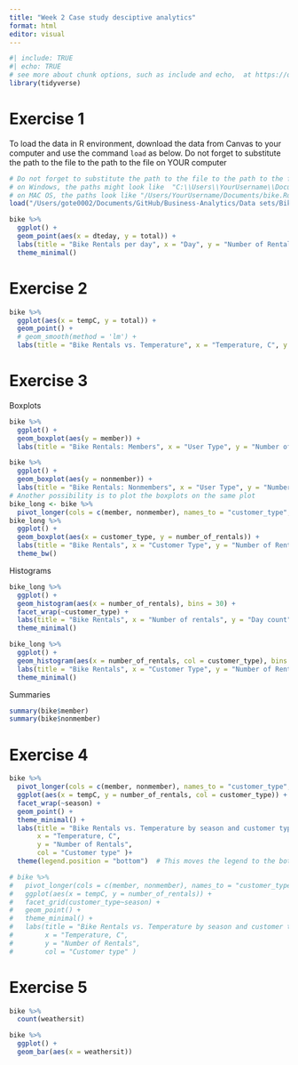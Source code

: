 ```yaml
---
title: "Week 2 Case study desciptive analytics"
format: html
editor: visual
---
```


```r
#| include: TRUE
#| echo: TRUE
# see more about chunk options, such as include and echo,  at https://quarto.org/docs/computations/execution-options.html
library(tidyverse)
```

# Exercise 1

To load the data in R environment, download the data from Canvas to your computer and use the command `load` as below. Do not forget to substitute the path to the file to the path to the file on YOUR computer

```r
# Do not forget to substitute the path to the file to the path to the file on YOUR computer.
# on Windows, the paths might look like  "C:\\Users\\YourUsername\\Documents\\bike.Rdata"
# on MAC OS, the paths look like "/Users/YourUsername/Documents/bike.Rdata"
load("/Users/gote0002/Documents/GitHub/Business-Analytics/Data sets/Bike rental/bike.Rdata")
```

```r
bike %>%
  ggplot() +
  geom_point(aes(x = dteday, y = total)) +
  labs(title = "Bike Rentals per day", x = "Day", y = "Number of Rentals") +
  theme_minimal()
```

# Exercise 2 

```r
bike %>%
  ggplot(aes(x = tempC, y = total)) +
  geom_point() +
  # geom_smooth(method = 'lm') +
  labs(title = "Bike Rentals vs. Temperature", x = "Temperature, C", y = "Number of Rentals")
```

# Exercise 3


Boxplots
```r
bike %>%
  ggplot() +
  geom_boxplot(aes(y = member)) +
  labs(title = "Bike Rentals: Members", x = "User Type", y = "Number of Rentals")

bike %>%
  ggplot() +
  geom_boxplot(aes(y = nonmember)) +
  labs(title = "Bike Rentals: Nonmembers", x = "User Type", y = "Number of Rentals")
# Another possibility is to plot the boxplots on the same plot
bike_long <- bike %>%
  pivot_longer(cols = c(member, nonmember), names_to = "customer_type", values_to = "number_of_rentals")
bike_long %>%
  ggplot() +
  geom_boxplot(aes(x = customer_type, y = number_of_rentals)) +
  labs(title = "Bike Rentals", x = "Customer Type", y = "Number of Rentals") +
  theme_bw()
```

Histograms
```r
bike_long %>%
  ggplot() +
  geom_histogram(aes(x = number_of_rentals), bins = 30) +
  facet_wrap(~customer_type) +
  labs(title = "Bike Rentals", x = "Number of rentals", y = "Day count") +
  theme_minimal()

bike_long %>%
  ggplot() +
  geom_histogram(aes(x = number_of_rentals, col = customer_type), bins = 30) +
  labs(title = "Bike Rentals", x = "Customer Type", y = "Number of Rentals") +
  theme_minimal()
```

Summaries
```r
summary(bike$member)
summary(bike$nonmember)
```

# Exercise 4
```r
bike %>%
  pivot_longer(cols = c(member, nonmember), names_to = "customer_type", values_to = "number_of_rentals") %>%
  ggplot(aes(x = tempC, y = number_of_rentals, col = customer_type)) +
  facet_wrap(~season) +
  geom_point() +
  theme_minimal() + 
  labs(title = "Bike Rentals vs. Temperature by season and customer type", 
       x = "Temperature, C", 
       y = "Number of Rentals",
       col = "Customer type" )+
  theme(legend.position = "bottom")  # This moves the legend to the bottom

# bike %>%
#   pivot_longer(cols = c(member, nonmember), names_to = "customer_type", values_to = "number_of_rentals") %>%
#   ggplot(aes(x = tempC, y = number_of_rentals)) +
#   facet_grid(customer_type~season) +
#   geom_point() +
#   theme_minimal() + 
#   labs(title = "Bike Rentals vs. Temperature by season and customer type", 
#        x = "Temperature, C", 
#        y = "Number of Rentals",
#        col = "Customer type" )  
```



# Exercise 5

```r
bike %>%
  count(weathersit)

bike %>%
  ggplot() +
  geom_bar(aes(x = weathersit))
```

